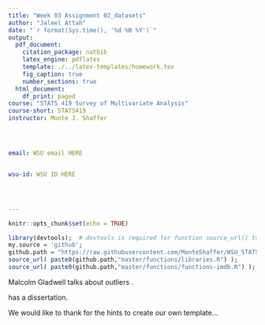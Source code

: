```yaml
---
title: "Week 03 Assignment 02_datasets"
author: "Jaleel Attah"
date: "`r format(Sys.time(), '%d %B %Y')`"
output:
  pdf_document:
    citation_package: natbib
    latex_engine: pdflatex
    template: ./../latex-templates/homework.tex
    fig_caption: true
    number_sections: true
  html_document:
    df_print: paged
course: "STATS 419 Survey of Multivariate Analysis"
course-short: STATS419
instructor: Monte J. Shaffer




email: WSU email HERE


wsu-id: WSU ID HERE




---
```


```r
knitr::opts_chunk$set(echo = TRUE)
```


```r
library(devtools);  # devtools is required for function source_url() to work ...
my.source = 'github';
github.path = "https://raw.githubusercontent.com/MonteShaffer/WSU_STATS419_FALL2020/";
source_url( paste0(github.path,"master/functions/libraries.R") );
source_url( paste0(github.path,"master/functions/functions-imdb.R") );


```




Malcolm Gladwell\footnote{Comb your hair, man!} talks about outliers \citep{Gladwell:2008}.



\citet{Shaffer:2011} has a dissertation.


We would like to thank \citet{Rmarkdown:Latex:Templates} for the hints to create our own template...


